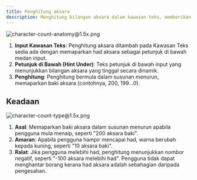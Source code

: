 ```yaml
---
title: Penghitung aksara
description: Menghitung bilangan aksara dalam kawasan teks, memberikan maklum balas masa nyata untuk membantu pengguna berada dalam had yang ditetapkan. Ia memaparkan amaran apabila menghampiri had dan ralat apabila melebihi had.
---
```


![character-count-anatomy@1.5x.png](/design/character-count-anatomy1.5x.png)

1. **Input Kawasan Teks**: Penghitung aksara ditambah pada Kawasan Teks sedia ada dengan memaparkan had aksara sebagai petunjuk di bawah medan input.
2. **Petunjuk di Bawah (Hint Under)**: Teks petunjuk di bawah input yang menunjukkan bilangan aksara yang tinggal secara dinamik.
3. **Penghitung**: Penghitung bermula dalam susunan menurun, memaparkan baki aksara (contohnya, 200, 199...0).

## Keadaan

![character-count-type@1.5x.png](/design/character-count-type1.5x.png)

1. **Asal**: Memaparkan baki aksara dalam susunan menurun apabila pengguna mula menaip, seperti "200 aksara baki".
2. **Amaran**: Apabila pengguna hampir mencapai had, warna berubah kepada kuning, seperti "10 aksara baki".
3. **Ralat**: Jika pengguna melebihi had, penghitung menunjukkan nombor negatif, seperti "-100 aksara melebihi had". Pengguna tidak dapat menghantar borang kerana had aksara adalah sebahagian daripada pengesahan.
